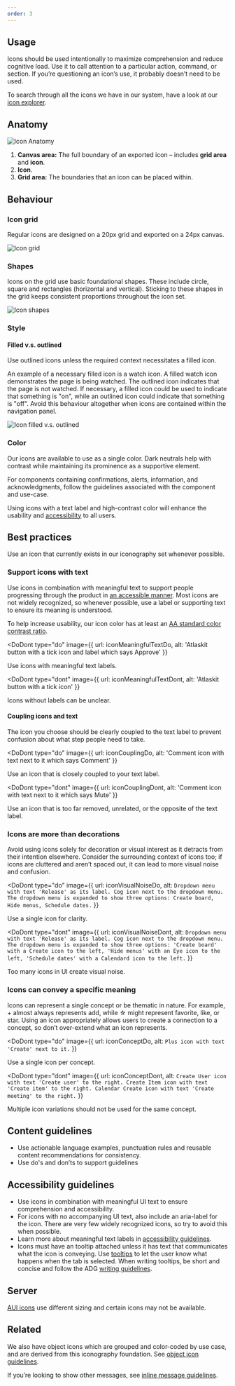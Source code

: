 ```yaml
---
order: 3
---
```



## Usage

Icons should be used intentionally to maximize comprehension and reduce cognitive load. Use it to call attention to a particular action, command, or section. If you’re questioning an icon’s use, it probably doesn’t need to be used.

To search through all the icons we have in our system, have a look at our [icon explorer](/components/icon/icon-explorer).

## Anatomy

![Icon Anatomy](images/anatomy.png)

1. **Canvas area:** The full boundary of an exported icon – includes **grid area** and **icon**.
2. **Icon**.
3. **Grid area:** The boundaries that an icon can be placed within.

## Behaviour

### Icon grid

Regular icons are designed on a 20px grid and exported on a 24px canvas.

![Icon grid](images/grid.jpg)

### Shapes

Icons on the grid use basic foundational shapes. These include circle, square and rectangles (horizontal and vertical). Sticking to these shapes in the grid keeps consistent proportions throughout the icon set.

![Icon shapes](images/shapes.jpg)

### Style

#### Filled v.s. outlined

Use outlined icons unless the required context necessitates a filled icon.

An example of a necessary filled icon is a watch icon. A filled watch icon demonstrates the page is being watched. The outlined icon indicates that the page is not watched. If necessary, a filled icon could be used to indicate that something is "on", while an outlined icon could indicate that something is "off". Avoid this behaviour altogether when icons are contained within the navigation panel.

![Icon filled v.s. outlined](images/style.jpg)

### Color

Our icons are available to use as a single color. Dark neutrals help with contrast while maintaining its prominence as a supportive element.

For components containing confirmations, alerts, information, and acknowledgments, follow the guidelines associated with the component and use-case.

Using icons with a text label and high-contrast color will enhance the usability and [accessibility](/foundations/accessibility) to all users.

## Best practices

Use an icon that currently exists in our iconography set whenever possible.

### Support icons with text

Use icons in combination with meaningful text to support people progressing through the product in [an accessible manner](/foundations/accessibility). Most icons are not widely recognized, so whenever possible, use a label or supporting text to ensure its meaning is understood.

To help increase usability, our icon color has at least an [AA standard color contrast ratio](http://www.w3.org/TR/WCAG/).

<DoDont
  type="do"
  image={{
    url: iconMeaningfulTextDo,
    alt: 'Atlaskit button with a tick icon and label which says Approve'
  }}
>
  Use icons with meaningful text labels.
</DoDont>

<DoDont
  type="dont"
  image={{
    url: iconMeaningfulTextDont,
    alt: 'Atlaskit button with a tick icon'
  }}
>
  Icons without labels can be unclear.
</DoDont>

#### Coupling icons and text

The icon you choose should be clearly coupled to the text label to prevent confusion about what step people need to take.

<DoDont
  type="do"
  image={{
    url: iconCouplingDo,
    alt: 'Comment icon with text next to it which says Comment'
  }}
>
  Use an icon that is closely coupled to your text label.
</DoDont>

<DoDont
  type="dont"
  image={{
    url: iconCouplingDont,
    alt: 'Comment icon with text next to it which says Mute'
  }}
>
  Use an icon that is too far removed, unrelated, or the opposite of the text label.
</DoDont>

### Icons are more than decorations

Avoid using icons solely for decoration or visual interest as it detracts from their intention elsewhere. Consider the surrounding context of icons too; if icons are cluttered and aren’t spaced out, it can lead to more visual noise and confusion.

<DoDont
  type="do"
  image={{
    url: iconVisualNoiseDo,
    alt: `Dropdown menu with text 'Release' as its label. Cog icon next to the dropdown menu. The dropdown menu is expanded to show three options: Create board, Hide menus, Schedule dates.`
  }}
>
  Use a single icon for clarity.
</DoDont>

<DoDont
  type="dont"
  image={{
    url: iconVisualNoiseDont,
    alt: `Dropdown menu with text 'Release' as its label. Cog icon next to the dropdown menu. The dropdown menu is expanded to show three options: 'Create board' with a Create icon to the left, 'Hide menus' with an Eye icon to the left, 'Schedule dates' with a Calendard icon to the left.`
  }}
>
  Too many icons in UI create visual noise.
</DoDont>

### Icons can convey a specific meaning

Icons can represent a single concept or be thematic in nature. For example, + almost always represents add, while ☆ might represent favorite, like, or star. Using an icon appropriately allows users to create a connection to a concept, so don’t over-extend what an icon represents.

<DoDont
  type="do"
  image={{
    url: iconConceptDo,
    alt: `Plus icon with text 'Create' next to it.`
  }}
>
  Use a single icon per concept.
</DoDont>

<DoDont
  type="dont"
  image={{
    url: iconConceptDont,
    alt: `Create User icon with text 'Create user' to the right. Create Item icon with text 'Create item' to the right. Calendar Create icon with text 'Create meeting' to the right.`
  }}
>
  Multiple icon variations should not be used for the same concept.
</DoDont>

## Content guidelines

- Use actionable language examples, punctuation rules and reusable content recommendations for consistency.
- Use do's and don’ts to support guidelines

## Accessibility guidelines

- Use icons in combination with meaningful UI text to ensure comprehension and accessibility.
- For icons with no accompanying UI text, also include an aria-label for the icon. There are very few widely recognized icons, so try to avoid this when possible.
- Learn more about meaningful text labels in [accessibility guidelines](/foundations/accessibility).
- Icons must have an tooltip attached unless it has text that communicates what the icon is conveying. Use [tooltips](/guidelines/product/components/tooltips) to let the user know what happens when the tab is selected. When writing tooltips, be short and concise and follow the ADG [writing guidelines](/guidelines/product/foundations/writing-style).

## Server

[AUI icons](https://docs.atlassian.com/aui/latest/docs/icons.html) use different sizing and certain icons may not be available.

## Related

We also have object icons which are grouped and color-coded by use case, and are derived from this iconography foundation. See [object icon guidelines](/components/icon/icon-object).

If you’re looking to show other messages, see [inline message guidelines](/components/inline-message/examples).

